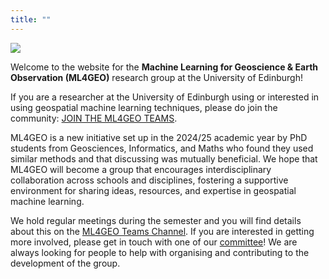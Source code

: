 ```yaml
---
title: ""
---
```


![](images/ML4GEO_logo.png)

Welcome to the website for the **Machine Learning for Geoscience & Earth Observation (ML4GEO)** research group at the University of Edinburgh!

If you are a researcher at the University of Edinburgh using or interested in using geospatial machine learning techniques, please do join the community: [JOIN THE ML4GEO TEAMS](https://teams.microsoft.com/l/team/19%3AyLESYGgqIWxiks_wBpeS5qtPhEajHqkClofdBy8L9cc1%40thread.tacv2/conversations?groupId=cf172001-ed01-42fc-a514-fc5d90fb19ff&tenantId=2e9f06b0-1669-4589-8789-10a06934dc61).

ML4GEO is a new initiative set up in the 2024/25 academic year by PhD students from Geosciences, Informatics, and Maths who found they used similar methods and that discussing was mutually beneficial. We hope that ML4GEO will become a group that encourages interdisciplinary collaboration across schools and disciplines, fostering a supportive environment for sharing ideas, resources, and expertise in geospatial machine learning.

We hold regular meetings during the semester and you will find details about this on the [ML4GEO Teams Channel](https://teams.microsoft.com/l/team/19%3AyLESYGgqIWxiks_wBpeS5qtPhEajHqkClofdBy8L9cc1%40thread.tacv2/conversations?groupId=cf172001-ed01-42fc-a514-fc5d90fb19ff&tenantId=2e9f06b0-1669-4589-8789-10a06934dc61). If you are interested in getting more involved, please get in touch with one of our [committee](committee.qmd)! We are always looking for people to help with organising and contributing to the development of the group.